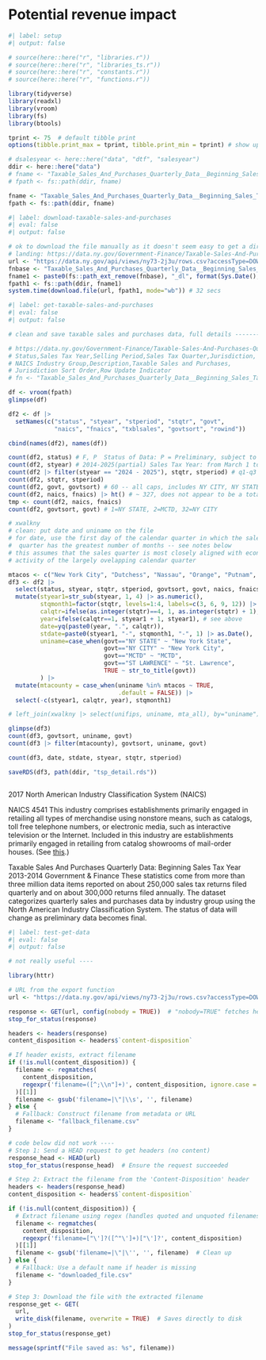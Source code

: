 
# Potential revenue impact


```r
#| label: setup
#| output: false

# source(here::here("r", "libraries.r"))
# source(here::here("r", "libraries_ts.r"))
# source(here::here("r", "constants.r"))
# source(here::here("r", "functions.r"))

library(tidyverse)
library(readxl)
library(vroom)
library(fs)
library(btools)

tprint <- 75  # default tibble print
options(tibble.print_max = tprint, tibble.print_min = tprint) # show up to tprint rows

# dsalesyear <- here::here("data", "dtf", "salesyear")
ddir <- here::here("data")
# fname <- "Taxable_Sales_And_Purchases_Quarterly_Data__Beginning_Sales_Tax_Year_2013-2014_20250126.csv"
# fpath <- fs::path(ddir, fname)

fname <- "Taxable_Sales_And_Purchases_Quarterly_Data__Beginning_Sales_Tax_Year_2013-2014_dl20250128.csv"
fpath <- fs::path(ddir, fname)

```


```r
#| label: download-taxable-sales-and-purchases
#| eval: false
#| output: false

# ok to download the file manually as it doesn't seem easy to get a direct link, but code below should work
# landing: https://data.ny.gov/Government-Finance/Taxable-Sales-And-Purchases-Quarterly-Data-Beginni/ny73-2j3u/data
url <- "https://data.ny.gov/api/views/ny73-2j3u/rows.csv?accessType=DOWNLOAD&sorting=true" 
fnbase <- "Taxable_Sales_And_Purchases_Quarterly_Data__Beginning_Sales_Tax_Year_2013-2014.csv"
fname1 <- paste0(fs::path_ext_remove(fnbase), "_dl", format(Sys.Date(), "%Y%m%d"), ".csv")
fpath1 <- fs::path(ddir, fname1)
system.time(download.file(url, fpath1, mode="wb")) # 32 secs

```


```r
#| label: get-taxable-sales-and-purchases
#| eval: false
#| output: false

# clean and save taxable sales and purchases data, full details ----------------------------------------------------------

# https://data.ny.gov/Government-Finance/Taxable-Sales-And-Purchases-Quarterly-Data-Beginni/ny73-2j3u/data
# Status,Sales Tax Year,Selling Period,Sales Tax Quarter,Jurisdiction,
# NAICS Industry Group,Description,Taxable Sales and Purchases,
# Jurisdiction Sort Order,Row Update Indicator
# fn <- "Taxable_Sales_And_Purchases_Quarterly_Data__Beginning_Sales_Tax_Year_2013-2014.csv"

df <- vroom(fpath)
glimpse(df)

df2 <- df |> 
  setNames(c("status", "styear", "stperiod", "stqtr", "govt", 
             "naics", "fnaics", "txblsales", "govtsort", "rowind"))

cbind(names(df2), names(df))

count(df2, status) # F, P  Status of Data: P = Preliminary, subject to revision; F = Final
count(df2, styear) # 2014-2025(partial) Sales Tax Year: from March 1 to February 28/29
count(df2 |> filter(styear == "2024 - 2025"), stqtr, stperiod) # q1-q3 only end Nov 2024
count(df2, stqtr, stperiod)
count(df2, govt, govtsort) # 60 -- all caps, includes NY CITY, NY STATE, MCTD -- so 57 + 3
count(df2, naics, fnaics) |> ht() # ~ 327, does not appear to be a total!
tmp <- count(df2, naics, fnaics)
count(df2, govtsort, govt) # 1=NY STATE, 2=MCTD, 32=NY CITY

# xwalkny
# clean: put date and uniname on the file
# for date, use the first day of the calendar quarter in which the sales tax
#  quarter has the greatest number of months -- see notes below
# this assumes that the sales quarter is most closely aligned with economic
# activity of the largely ovelapping calendar quarter

mtacos <- c("New York City", "Dutchess", "Nassau", "Orange", "Putnam", "Rockland", "Suffolk", "Westchester")
df3 <- df2 |> 
  select(status, styear, stqtr, stperiod, govtsort, govt, naics, fnaics, txblsales) |> 
  mutate(styear1=str_sub(styear, 1, 4) |> as.numeric(),
         stqmonth1=factor(stqtr, levels=1:4, labels=c(3, 6, 9, 12)) |> as.character(),
         calqtr=ifelse(as.integer(stqtr)==4, 1, as.integer(stqtr) + 1),
         year=ifelse(calqtr==1, styear1 + 1, styear1), # see above
         date=yq(paste0(year, ".", calqtr)),
         stdate=paste0(styear1, "-", stqmonth1, "-", 1) |> as.Date(),
         uniname=case_when(govt=="NY STATE" ~ "New York State",
                           govt=="NY CITY" ~ "New York City",
                           govt=="MCTD" ~ "MCTD",
                           govt=="ST LAWRENCE" ~ "St. Lawrence",
                           TRUE ~ str_to_title(govt))
         ) |> 
  mutate(mtacounty = case_when(uniname %in% mtacos ~ TRUE,
                               .default = FALSE)) |> 
  select(-c(styear1, calqtr, year), stqmonth1)

# left_join(xwalkny |> select(unifips, uniname, mta_all), by="uniname")

glimpse(df3)
count(df3, govtsort, uniname, govt)
count(df3 |> filter(mtacounty), govtsort, uniname, govt)

count(df3, date, stdate, styear, stqtr, stperiod)

saveRDS(df3, path(ddir, "tsp_detail.rds"))


```



```r

```




2017 North American Industry Classification System (NAICS)

NAICS 4541 This industry comprises establishments primarily engaged in retailing all types of merchandise using nonstore means, such as catalogs, toll free telephone numbers, or electronic media, such as interactive television or the Internet. Included in this industry are establishments primarily engaged in retailing from catalog showrooms of mail-order houses. (See [this](https://www.census.gov/naics/reference_files_tools/2017_NAICS_Manual.pdf).)

Taxable Sales And Purchases Quarterly Data: Beginning Sales Tax Year 2013-2014
Government & Finance
These statistics come from more than three million data items reported on about 250,000 sales tax returns filed quarterly and on about 300,000 returns filed annually. The dataset categorizes quarterly sales and purchases data by industry group using the North American Industry Classification System. The status of data will change as preliminary data becomes final.



```r
#| label: test-get-data
#| eval: false
#| output: false

# not really useful ----

library(httr)

# URL from the export function
url <- "https://data.ny.gov/api/views/ny73-2j3u/rows.csv?accessType=DOWNLOAD&sorting=true"

response <- GET(url, config(nobody = TRUE))  # "nobody=TRUE" fetches headers only
stop_for_status(response)

headers <- headers(response)
content_disposition <- headers$`content-disposition`

# If header exists, extract filename
if (!is.null(content_disposition)) {
  filename <- regmatches(
    content_disposition,
    regexpr('filename=([^;\\n"]+)', content_disposition, ignore.case = TRUE)
  )[[1]]
  filename <- gsub('filename=|\"|\\s', '', filename)
} else {
  # Fallback: Construct filename from metadata or URL
  filename <- "fallback_filename.csv"
}

# code below did not work ----
# Step 1: Send a HEAD request to get headers (no content)
response_head <- HEAD(url)
stop_for_status(response_head)  # Ensure the request succeeded

# Step 2: Extract the filename from the 'Content-Disposition' header
headers <- headers(response_head)
content_disposition <- headers$`content-disposition`

if (!is.null(content_disposition)) {
  # Extract filename using regex (handles quoted and unquoted filenames)
  filename <- regmatches(
    content_disposition,
    regexpr('filename=["\']?([^"\']+)["\']?', content_disposition)
  )[[1]]
  filename <- gsub('filename=|\"|\'', '', filename)  # Clean up
} else {
  # Fallback: Use a default name if header is missing
  filename <- "downloaded_file.csv"
}

# Step 3: Download the file with the extracted filename
response_get <- GET(
  url,
  write_disk(filename, overwrite = TRUE)  # Saves directly to disk
)
stop_for_status(response_get)

message(sprintf("File saved as: %s", filename))

```

